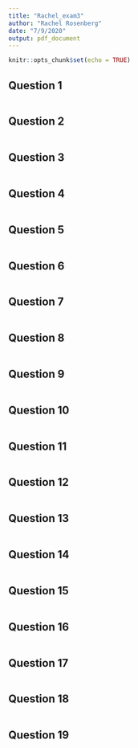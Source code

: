 ```yaml
---
title: "Rachel_exam3"
author: "Rachel Rosenberg"
date: "7/9/2020"
output: pdf_document
---
```


```r
knitr::opts_chunk$set(echo = TRUE)
```

## Question 1
```r

```


## Question 2
```r

```

## Question 3
```r

```


## Question 4
```r

```


## Question 5
```r

```


## Question 6
```r

```


## Question 7
```r

```


## Question 8
```r

```


## Question 9
```r

```


## Question 10
```r

```


## Question 11
```r

```


## Question 12
```r

```


## Question 13
```r

```


## Question 14
```r

```


## Question 15
```r

```


## Question 16
```r

```


## Question 17
```r

```


## Question 18
```r

```


## Question 19
```r

```










